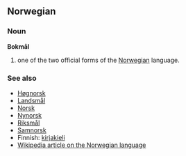 ==Norwegian==
===Noun===
'''Bokmål'''

#one of the two official forms of the [[Norwegian]] language.

===See also===
*[[Høgnorsk]]
*[[Landsmål]]
*[[Norsk]]
*[[Nynorsk]]
*[[Riksmål]]
*[[Samnorsk]]
*Finnish: [[kirjakieli]]
*[[w:Norwegian language|Wikipedia article on the Norwegian language]]